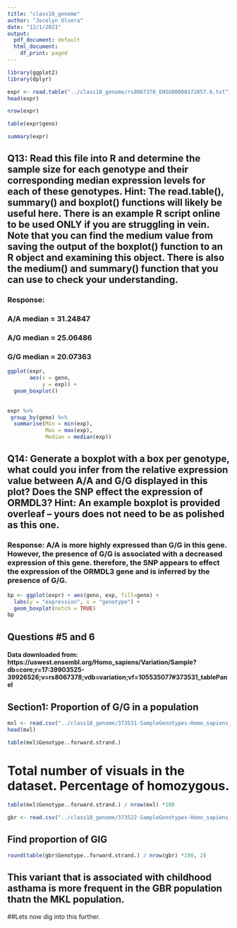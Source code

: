```yaml
---
title: "class18_genome"
author: "Jocelyn Olvera"
date: "12/1/2021"
output:
  pdf_document: default
  html_document:
    df_print: paged
---
```


```r
library(ggplot2)
library(dplyr)
```


```r
expr <- read.table("../class18_genome/rs8067378_ENSG00000172057.6.txt")
head(expr)
```

```r
nrow(expr)
```

```r
table(expr$geno)
```

```r
summary(expr)
```


## __Q13:__ Read this file into R and determine the sample size for each genotype and their corresponding median expression levels for each of these genotypes. Hint: The read.table(), summary() and boxplot() functions will likely be useful here. There is an example R script online to be used ONLY if you are struggling in vein.  Note that you can find the medium value from saving the output of the boxplot() function to an R object and examining this object. There is also the medium() and summary() function that you can use to check your understanding.

### __Response:__ 
### A/A median = 31.24847
### A/G median = 25.06486
### G/G median = 20.07363


```r
ggplot(expr,
       aes(x = geno,
           y = exp)) +
  geom_boxplot()  
  
  
expr %>%
 group_by(geno) %>%
  summarise(Min = min(exp),
            Max = max(exp),
            Median = median(exp))
```

## __Q14:__ Generate a boxplot with a box per genotype, what could you infer from the relative expression value between A/A and G/G displayed in this plot? Does the SNP effect the expression of ORMDL3? Hint: An example boxplot is provided overleaf – yours does not need to be as polished as this one.
### __Response:__ A/A is more highly expressed than G/G in this gene. However, the presence of G/G is associated with a decreased expression of this gene. therefore, the SNP appears to effect the expression of the ORMDL3 gene and is inferred by the presence of G/G. 


```r
bp <- ggplot(expr) + aes(geno, exp, fill=geno) +
  labs(y = "expression", x = "genotype") +
  geom_boxplot(notch = TRUE)
bp

```






## Questions #5 and 6

#### Data downloaded from: https://uswest.ensembl.org/Homo_sapiens/Variation/Sample?db=core;r=17:39903525-39926526;v=rs8067378;vdb=variation;vf=105535077#373531_tablePanel



## Section1: Proportion of G/G in a population
```r
mxl <- read.csv("../class18_genome/373531-SampleGenotypes-Homo_sapiens_Variation_Sample_rs8067378.csv")
head(mxl)
```


```r
table(mxl$Genotype..forward.strand.)
```


# Total number of visuals in the dataset. Percentage of homozygous.
```r
table(mxl$Genotype..forward.strand.) / nrow(mxl) *100
```


```r
gbr <- read.csv("../class18_genome/373522-SampleGenotypes-Homo_sapiens_Variation_Sample_rs8067378.csv")
```



## Find proportion of GIG
```r
round(table(gbr$Genotype..forward.strand.) / nrow(gbr) *100, 2)
```


## This variant that is associated with childhood asthama is more frequent in the GBR population thatn the MKL population. 

##Lets now dig into this further. 



